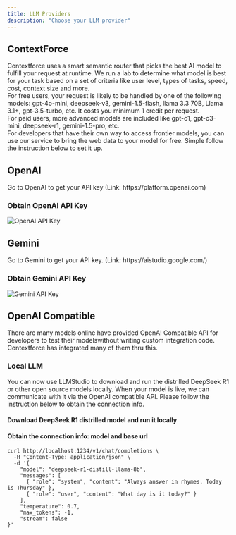 ```yaml
---
title: LLM Providers
description: "Choose your LLM provider"
---
```



## ContextForce
<Card title="ContextForce" img="/images/lexi-llm-contextforce.png">
  Contextforce uses a smart semantic router that picks the best AI model to fulfill your request at runtime. We run a lab to determine what model is best for your task based on a set of criteria like user level, types of tasks, speed, cost, context size and more. 
  <br/>
  For free users, your request is likely to be handled by one of the following models: gpt-4o-mini, deepseek-v3, gemini-1.5-flash, llama 3.3 70B, Llama 3.1+, gpt-3.5-turbo, etc. It costs you minimum 1 credit per request. 
  <br/>
  For paid users, more advanced models are included like gpt-o1, gpt-o3-mini, deepseek-r1, gemini-1.5-pro, etc.
  <br/>
  For developers that have their own way to access frontier models, you can use our service to bring the web data to your model for free. Simple follow the instruction below to set it up.
  <br/>
</Card>

## OpenAI
<Card title="OpenAI" img="/images/lexi-llm-openai.png">
  Go to OpenAI to get your API key (Link: https://platform.openai.com)
</Card>

### Obtain OpenAI API Key
<img src="/images/lexi-llm-openai-apikey.png" alt="OpenAI API Key"/>

## Gemini
<Card title="Gemini" img="/images/lexi-llm-gemini.png">
  Go to Gemini to get your API key. (Link: https://aistudio.google.com/)
</Card>

### Obtain Gemini API Key
<img src="/images/lexi-llm-gemini-apikey.png" alt="Gemini API Key"/>

## OpenAI Compatible
<Card title="OpenAI Compatible API" img="/images/lexi-llm-openai-compatible.png">
  There are many models online have provided OpenAI Compatible API for developers to test their modelswithout writing custom integration code. Contextforce has integrated many of them thru this.
</Card>

### Local LLM
You can now use LLMStudio to download and run the distrilled DeepSeek R1 or other open source models locally. When your model is live, we can communicate with it via the OpenAI compatible API. Please follow the instruction below to obtain the connection info.

#### Download DeepSeek R1 distrilled model and run it locally
<Card img="/images/lexi-llm-local.png">
</Card>

#### Obtain the connection info: model and base url

```shell
curl http://localhost:1234/v1/chat/completions \
  -H "Content-Type: application/json" \
  -d '{
    "model": "deepseek-r1-distill-llama-8b",
    "messages": [
      { "role": "system", "content": "Always answer in rhymes. Today is Thursday" },
      { "role": "user", "content": "What day is it today?" }
    ],
    "temperature": 0.7,
    "max_tokens": -1,
    "stream": false
}'
```



